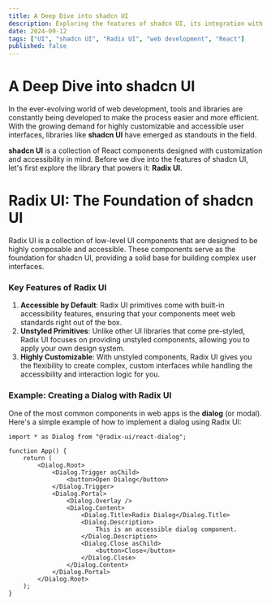 ```yaml
---
title: A Deep Dive into shadcn UI
description: Exploring the features of shadcn UI, its integration with Radix UI, and why these libraries are ideal for building accessible and customizable UIs.
date: 2024-09-12
tags: ["UI", "shadcn UI", "Radix UI", "web development", "React"]
published: false
---
```


# A Deep Dive into shadcn UI

In the ever-evolving world of web development, tools and libraries are constantly being developed
to make the process easier and more efficient. With the growing demand for highly customizable
and accessible user interfaces, libraries like **shadcn UI** have emerged as standouts in the field.

**shadcn UI** is a collection of React components designed with customization and accessibility
in mind. Before we dive into the features of shadcn UI, let's first explore the library that powers it:
**Radix UI**.

# Radix UI: The Foundation of shadcn UI

Radix UI is a collection of low-level UI components that are designed to be highly composable and accessible.
These components serve as the foundation for shadcn UI, providing a solid base for building complex user interfaces.

### Key Features of Radix UI

1. **Accessible by Default**: Radix UI primitives come with built-in accessibility features,
   ensuring that your components meet web standards right out of the box.
2. **Unstyled Primitives**: Unlike other UI libraries that come pre-styled, Radix UI focuses
   on providing unstyled components, allowing you to apply your own design system.
3. **Highly Customizable**: With unstyled components, Radix UI gives you the flexibility to
   create complex, custom interfaces while handling the accessibility and interaction logic for you.

### Example: Creating a Dialog with Radix UI

One of the most common components in web apps is the **dialog** (or modal). Here's a simple
example of how to implement a dialog using Radix UI:

```tsx
import * as Dialog from "@radix-ui/react-dialog";

function App() {
	return (
		<Dialog.Root>
			<Dialog.Trigger asChild>
				<button>Open Dialog</button>
			</Dialog.Trigger>
			<Dialog.Portal>
				<Dialog.Overlay />
				<Dialog.Content>
					<Dialog.Title>Radix Dialog</Dialog.Title>
					<Dialog.Description>
						This is an accessible dialog component.
					</Dialog.Description>
					<Dialog.Close asChild>
						<button>Close</button>
					</Dialog.Close>
				</Dialog.Content>
			</Dialog.Portal>
		</Dialog.Root>
	);
}
```
